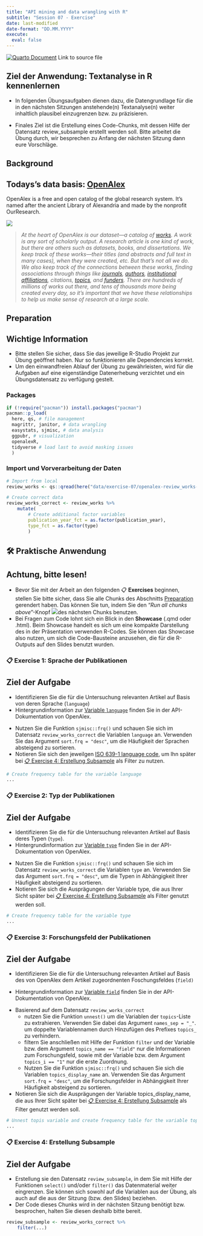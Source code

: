 ```yaml
---
title: "API mining and data wrangling with R"
subtitle: "Session 07 - Exercise"
date: last-modified
date-format: "DD.MM.YYYY"
execute: 
  eval: false
---
```


::: {.callout-tip icon="false"}
[![Quarto Document](https://raw.githubusercontent.com/faucommsci/teaching_materials/main/images/badges/badge-quarto_document.svg)](https://github.com/faucommsci/ps_24/blob/main/exercises/exercise-07.qmd) Link to source file
:::

::: callout-note
## Ziel der Anwendung: Textanalyse in R kennenlernen

-   In folgenden Übungsaufgaben dienen dazu, die Datengrundlage für die in den nächsten Sitzungen anstehende(n) Textanalyse(n) weiter inhaltlich plausibel einzugrenzen bzw. zu präzisieren.

-   Finales Ziel ist die Erstellung eines Code-Chunks, mit dessen Hilfe der Datensatz review_subsample erstellt werden soll. Bitte arbeitet die Übung durch, wir besprechen zu Anfang der nächsten Sitzung dann eure Vorschläge.
:::

## Background

::: callout-tip
## Todays's data basis: [OpenAlex](https://openalex.org/)

OpenAlex is a free and open catalog of the global research system. It's named after the ancient Library of Alexandria and made by the nonprofit OurResearch.
:::

![](https://help.openalex.org/~gitbook/image?url=https%3A%2F%2F3117786224-files.gitbook.io%2F%7E%2Ffiles%2Fv0%2Fb%2Fgitbook-x-prod.appspot.com%2Fo%2Fspaces%252Fa3BRxfacarwiv3wTnHuB%252Fuploads%252FHk254kXRAMOIXVCYDDT9%252Fopenalex-overview-diagram.png%3Falt%3Dmedia%26token%3D133a87f6-6435-47c8-a272-0b108576e36a&width=768&dpr=1&quality=100&sign=4876c8bb81a37dece37cdee19427efddbfa9d6d6337a2ca8a03524c0c8791982){fig-align="center"}

> *At the heart of OpenAlex is our dataset—a catalog of [works](https://help.openalex.org/how-it-works/works). A work is any sort of scholarly output. A research article is one kind of work, but there are others such as datasets, books, and dissertations. We keep track of these works—their titles (and abstracts and full text in many cases), when they were created, etc. But that's not all we do. We also keep track of the connections between these works, finding associations through things like [journals](https://help.openalex.org/how-it-works/sources), [authors](https://help.openalex.org/how-it-works/authors), [institutional affiliations](https://help.openalex.org/how-it-works/institutions), citations, [topics](https://help.openalex.org/how-it-works/topics), and [funders](https://help.openalex.org/how-it-works/funders). There are hundreds of millions of works out there, and tens of thousands more being created every day, so it's important that we have these relationships to help us make sense of research at a large scale.*

## Preparation

::: callout-important
## Wichtige Information

-   Bitte stellen Sie sicher, dass Sie das jeweilige R-Studio Projekt zur Übung geöffnet haben. Nur so funktionieren alle Dependencies korrekt.
-   Um den einwandfreien Ablauf der Übung zu gewährleisten, wird für die Aufgaben auf eine eigenständige Datenerhebung verzichtet und ein Übungsdatensatz zu verfügung gestelt.
:::

### Packages

```r
if (!require("pacman")) install.packages("pacman")
pacman::p_load(
  here, qs, # file management
  magrittr, janitor, # data wrangling
  easystats, sjmisc, # data analysis
  ggpubr, # visualization
  openalexR, 
  tidyverse # load last to avoid masking issues
  )
```

### Import und Vorverarbeitung der Daten

```r
# Import from local
review_works <- qs::qread(here("data/exercise-07/openalex-review_works-2013_2023.qs"))

# Create correct data
review_works_correct <- review_works %>% 
    mutate(
        # Create additional factor variables
        publication_year_fct = as.factor(publication_year), 
        type_fct = as.factor(type)
        )
```

## 🛠️ Praktische Anwendung

::: callout-important
## Achtung, bitte lesen!

-   Bevor Sie mit der Arbeit an den folgenden 📋 **Exercises** beginnen, stellen Sie bitte sicher, dass Sie alle Chunks des Abschnitts [Preparation] gerendert haben. Das können Sie tun, indem Sie den "*Run all chunks above*"-Knopf ![](/img/rstudio-button-render_all_chunks_above.png)des nächsten Chunks benutzen.
-   Bei Fragen zum Code lohnt sich ein Blick in den **Showcase** (.qmd oder .html). Beim Showcase handelt es sich um eine kompakte Darstellung des in der Präsentation verwenden R-Codes. Sie können das Showcase also nutzen, um sich die Code-Bausteine anzusehen, die für die R-Outputs auf den Slides benutzt wurden.
:::

### 📋 Exercise 1: Sprache der Publikationen

::: callout-note
## Ziel der Aufgabe

-   Identifizieren Sie die für die Untersuchung relevanten Artikel auf Basis von deren Sprache (`language`)
-   Hintergrundinformation zur [Variable `language`](https://docs.openalex.org/api-entities/works/work-object#language) finden Sie in der API-Dokumentation von OpenAlex.
:::

-   Nutzen Sie die Funktion `sjmisc::frq()` und schauen Sie sich im Datensatz `review_works_correct` die Variablen `language` an. Verwenden Sie das Argument `sort.frq = "desc"`, um die Häufigkeit der Sprachen absteigend zu sortieren.
-   Notieren Sie sich den jeweilgen [ISO 639-1 language code](https://en.wikipedia.org/wiki/List_of_ISO_639_language_codes), um Ihn später bei [📋 Exercise 4: Erstellung Subsample] als Filter zu nutzen.

```r
# Create frequency table for the variable language
...
```

### 📋 Exercise 2: Typ der Publikationen

::: callout-note
## Ziel der Aufgabe

-   Identifizieren Sie die für die Untersuchung relevanten Artikel auf Basis deres Typen (`type`).
-   Hintergrundinformation zur [Variable `type`](https://docs.openalex.org/api-entities/works/work-object#type) finden Sie in der API-Dokumentation von OpenAlex.
:::

-   Nutzen Sie die Funktion `sjmisc::frq()` und schauen Sie sich im Datensatz `review_works_correct` die Variablen `type` an. Verwenden Sie das Argument `sort.frq = "desc"`, um die Typen in Abhängigkeit Ihrer Häufigkeit absteigend zu sortieren.
-   Notieren Sie sich die Ausprägungen der Variable type, die aus Ihrer Sicht später bei [📋 Exercise 4: Erstellung Subsample] als Filter genutzt werden soll.

```r
# Create frequency table for the variable type
...
```

### 📋 Exercise 3: Forschungsfeld der Publikationen

::: callout-note
## Ziel der Aufgabe

-   Identifizieren Sie die für die Untersuchung relevanten Artikel auf Basis des von OpenAlex dem Artikel zugeordnenten Foschungsfeldes (`field)`

-   Hintergrundinformation zur [Variable `field`](https://docs.openalex.org/api-entities/topics/topic-object#field) finden Sie in der API-Dokumentation von OpenAlex.
:::

-   Basierend auf dem Datensatz `review_works_correct`
    -   nutzen Sie die Funktion `unnest()` um die Variablen der `topics`-Liste zu extrahieren. Verwenden Sie dabei das Argument `names_sep = "_"`. um doppelte Variablennamen durch Hinzufügen des Prefixes `topics_` zu verhindern.
    -   filtern Sie anschließen mit Hilfe der Funktion `filter` und der Variable bzw. dem Argument `topics_name == "field"` nur die Informationen zum Forschungsfeld, sowie mit der Variable bzw. dem Argument `topics_i == "1"` nur die erste Zuordnung.
    -   Nutzen Sie die Funktion `sjmisc::frq()` und schauen Sie sich die Variablen `topics_display_name` an. Verwenden Sie das Argument `sort.frq = "desc"`, um die Forschungsfelder in Abhängigkeit Ihrer Häufigkeit absteigend zu sortieren.
-   Notieren Sie sich die Ausprägungen der Variable topics_display_name, die aus Ihrer Sicht später bei [📋 Exercise 4: Erstellung Subsample] als Filter genutzt werden soll.

```r
# Unnest topis variable and create frequency table for the variable topics_display_name
...
```

### 📋 Exercise 4: Erstellung Subsample

::: callout-note
## Ziel der Aufgabe

-   Erstellung sie den Datensatz `review_subsample`, in dem Sie mit Hilfe der Funktionen `select()` und/oder `filter()` das Datenmaterial weiter eingrenzen. Sie können sich sowohl auf die Variablen aus der Übung, als auch auf die aus der Sitzung (bzw. den Slides) beziehen.
-   Der Code dieses Chunks wird in der nächsten Sitzung benötigt bzw. besprochen, halten Sie diesen deshalb bitte bereit.
:::

```r
review_subsample <- review_works_correct %>% 
    filter(...)
```
